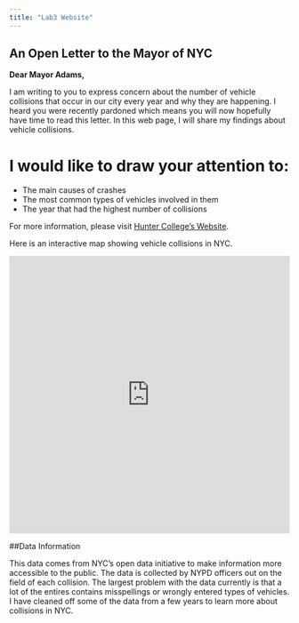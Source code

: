 ```yaml
---
title: "Lab3 Website"
---
```


## An Open Letter to the Mayor of NYC

**Dear Mayor Adams,**

I am writing to you to express concern about the number of vehicle collisions that occur in our city every year and why they are happening. I heard you were recently pardoned which means you will now hopefully have time to read this letter. In this web page, I will share my findings about vehicle collisions.

# I would like to draw your attention to:

- The main causes of crashes  
- The most common types of vehicles involved in them  
- The year that had the highest number of collisions  

For more information, please visit [Hunter College's Website](https://hunter.cuny.edu/).

Here is an interactive map showing vehicle collisions in NYC.

<iframe width="100%" height="500px" src="https://experience.arcgis.com/experience/74734fa1d4294526bc3385bcf60d28e6" frameborder="0" allowfullscreen></iframe>

##Data Information 

This data comes from NYC's open data initiative to make information more accessible to the public. The data is collected by NYPD officers out on the field of each collision. The largest problem with the data currently is that a lot of the entires contains misspellings or wrongly entered types of vehicles. I have cleaned off some of the data from a few years to learn more about collisions in NYC.